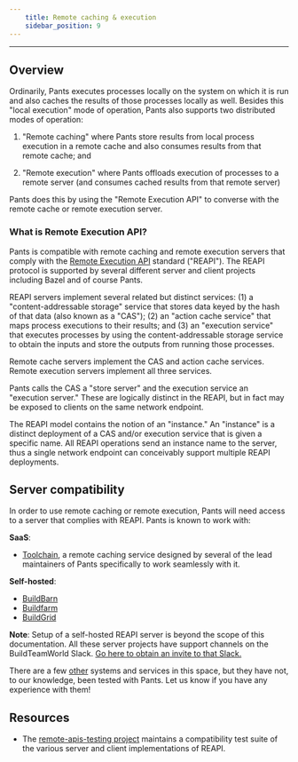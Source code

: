 ```yaml
---
    title: Remote caching & execution
    sidebar_position: 9
---
```


---

## Overview

Ordinarily, Pants executes processes locally on the system on which it is run and also caches the results of those processes locally as well. Besides this "local execution" mode of operation, Pants also supports two distributed modes of operation:

1. "Remote caching" where Pants store results from local process execution in a remote cache and also consumes results from that remote cache; and

2. "Remote execution" where Pants offloads execution of processes to a remote server (and consumes cached results from that remote server)

Pants does this by using the "Remote Execution API" to converse with the remote cache or remote execution server.

### What is Remote Execution API?

Pants is compatible with remote caching and remote execution servers that comply with the [Remote Execution API](https://github.com/bazelbuild/remote-apis) standard ("REAPI"). The REAPI protocol is supported by several different server and client projects including Bazel and of course Pants.

REAPI servers implement several related but distinct services: (1) a "content-addressable storage" service that stores data keyed by the hash of that data (also known as a "CAS"); (2) an "action cache service" that maps process executions to their results; and (3) an "execution service" that executes processes by using the content-addressable storage service to obtain the inputs and store the outputs from running those processes.

Remote cache servers implement the CAS and action cache services. Remote execution servers implement all three services.

Pants calls the CAS a "store server" and the execution service an "execution server." These are logically distinct in the REAPI, but in fact may be exposed to clients on the same network endpoint.

The REAPI model contains the notion of an "instance." An "instance" is a distinct deployment of a CAS and/or execution service that is given a specific name. All REAPI operations send an instance name to the server, thus a single network endpoint can conceivably support multiple REAPI deployments.

## Server compatibility

In order to use remote caching or remote execution, Pants will need access to a server that complies with REAPI. Pants is known to work with:

**SaaS**:

- [Toolchain](https://www.toolchain.com), a remote caching service designed by several of the lead maintainers of Pants specifically to work seamlessly with it.

**Self-hosted**:

- [BuildBarn](https://github.com/buildbarn/bb-remote-execution)
- [Buildfarm](https://github.com/bazelbuild/bazel-buildfarm/)
- [BuildGrid](https://buildgrid.build/)

**Note**: Setup of a self-hosted REAPI server is beyond the scope of this documentation. All these server projects have support channels on the BuildTeamWorld Slack. [Go here to obtain an invite to that Slack.](https://bit.ly/2SG1amT)

There are a few [other](https://github.com/bazelbuild/remote-apis) systems and services in this space, but
they have not, to our knowledge, been tested with Pants. Let us know if you have any experience with them!

## Resources

- The [remote-apis-testing project](https://gitlab.com/remote-apis-testing/remote-apis-testing) maintains a compatibility test suite of the various server and client implementations of REAPI.
